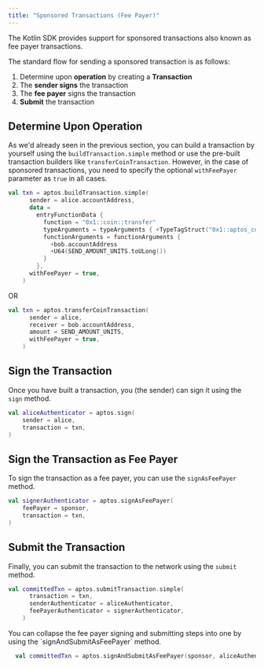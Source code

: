 ```yaml
---
title: "Sponsored Transactions (Fee Payer)"
---
```



The Kotlin SDK provides support for sponsored transactions also known as fee
payer transactions.

The standard flow for sending a sponsored transaction is as follows:

1. Determine upon **operation** by creating a **Transaction**
2. The **sender signs** the transaction
3. The **fee payer** signs the transaction
4. **Submit** the transaction

## Determine Upon Operation

As we'd already seen in the previous section, you can build a transaction by yourself
using the `buildTransaction.simple` method or use the pre-built transaction builders
like `transferCoinTransaction`. However, in the case of sponsored transactions, you
need to specify the optional `withFeePayer` parameter as `true` in all cases.

```kotlin
val txn = aptos.buildTransaction.simple(
      sender = alice.accountAddress,
      data =
        entryFunctionData {
          function = "0x1::coin::transfer"
          typeArguments = typeArguments { +TypeTagStruct("0x1::aptos_coin::AptosCoin") }
          functionArguments = functionArguments {
            +bob.accountAddress
            +U64(SEND_AMOUNT_UNITS.toULong())
          }
        },
      withFeePayer = true,
    )
```

OR

```kotlin
val txn = aptos.transferCoinTransaction(
      sender = alice,
      receiver = bob.accountAddress,
      amount = SEND_AMOUNT_UNITS,
      withFeePayer = true,
    )
```

## Sign the Transaction

Once you have built a transaction, you (the sender) can sign it using the `sign`
method.

```kotlin
val aliceAuthenticator = aptos.sign(
    sender = alice,
    transaction = txn,
)
```

## Sign the Transaction as Fee Payer

To sign the transaction as a fee payer, you can use the `signAsFeePayer` method.

```kotlin
val signerAuthenticator = aptos.signAsFeePayer(
    feePayer = sponsor,
    transaction = txn,
)
```

## Submit the Transaction

Finally, you can submit the transaction to the network using the `submit` method.

```kotlin
val committedTxn = aptos.submitTransaction.simple(
      transaction = txn,
      senderAuthenticator = aliceAuthenticator,
      feePayerAuthenticator = signerAuthenticator,
    )
```

<Aside type="note" emoji="ℹ️">
  You can collapse the fee payer signing and submitting steps into one by using the `signAndSubmitAsFeePayer` method.

  ```kotlin
    val committedTxn = aptos.signAndSubmitAsFeePayer(sponsor, aliceAuthenticator, txn)
  ```
</Aside>
